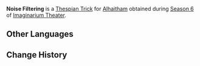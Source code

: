 {{Thespian Trick Infobox
|title     = Noise Filtering
|image     = Noise Filtering  Alhaitham Preview.png
|name      = Noise Filtering
|character = Alhaitham
|date      = 2024-12-01
|season    = 6
}}
'''Noise Filtering''' is a [[Thespian Trick]] for [[Alhaitham]] obtained during [[Imaginarium Theater/Seasons/2024-12-01|Season 6]] of [[Imaginarium Theater]].

==Other Languages==
{{Other Languages
|en       = Noise Filtering
|zhs      = 去除杂音
|zhs_rm   = 
|zht      = 去除雜音
|zht_rm   = 
|zh_tl    = 
|ja       = 雑音排除
|ja_rm    = Zatsuon Haijo
|ja_tl    = Noise Filtering
|ko       = 잡음 차단
|ko_tl    = 
|es       = Filtrando el ruido
|es_tl    = Filtering the Noise
|fr       = Élimination des bruits
|fr_tl    = Noise Cancellation
|ru       = Снижение шума
|ru_tl    = 
|th       = ปิดเสียงรบกวน
|th_rm    = 
|th_tl    = 
|vi       = Loại Bỏ Tạp Âm
|vi_tl    = 
|de       = Störgeräusche entfernen
|de_tl    = Removing Noise
|id       = Menyingkirkan Kebisingan
|id_tl    = 
|pt       = Filtragem de Ruído
|pt_tl    = 
|tr       = Gürültü Filtresi
|tr_tl    = 
|it       = Filtro rumori
|it_tl    = 
}}

==Change History==
{{Change History|5.2}}